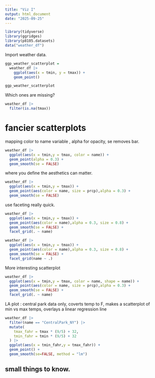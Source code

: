 ```yaml
---
title: "Viz I"
output: html_document
date: "2025-09-25"
---
```


```r
library(tidyverse)
library(ggridges)
library(p8105.datasets)
data("weather_df")
```

Import weather data.

```r
ggp_weather_scatterplot = 
  weather_df |>
    ggplot(aes(x = tmin, y = tmax)) +
    geom_point()

ggp_weather_scatterplot
```

Which ones are missing?

```r
weather_df |>
  filter(is.na(tmax))
```

# fancier scatterplots

mapping color to name variable , alpha for opacity, se removes bar.

```r
weather_df |>
  ggplot(aes(x = tmin,y = tmax, color = name)) +
  geom_point(alpha = 0.3) +
  geom_smooth(se = FALSE)
```

where you define the aesthetics can matter. 

```r
weather_df |>
  ggplot(aes(x = tmin,y = tmax)) +
  geom_point(aes(color = name, size = prcp),alpha = 0.3) +
  geom_smooth(se = FALSE)
```

use faceting really quick. 

```r
weather_df |>
  ggplot(aes(x = tmin,y = tmax)) +
  geom_point(aes(color = name),alpha = 0.3, size = 0.8) +
  geom_smooth(se = FALSE) +
  facet_grid(. ~ name)

weather_df |>
  ggplot(aes(x = tmin,y = tmax)) +
  geom_point(aes(color = name),alpha = 0.3, size = 0.8) +
  geom_smooth(se = FALSE) +
  facet_grid(name ~ .)
```

More interesting scatterplot

```r
weather_df |>
  ggplot(aes(x = tmin,y = tmax, color = name, shape = name)) +
  geom_point(aes(color = name, size = prcp),alpha = 0.3) +
  geom_smooth(se = FALSE) +
  facet_grid(. ~ name)

```

LA plot : central park data only, coverts temp to F, makes a scatterplot of min vs max temps, overlays a linear regression line 

```r

weather_df |>
  filter(name == "CentralPark_NY") |>
  mutate(
    tmax_fahr = tmax * (9/5) + 32,
    tmin_fahr = tmin * (9/5) + 32
  ) |>
  ggplot(aes(x = tmin_fahr,y = tmax_fahr)) +
  geom_point() +
  geom_smooth(se=FALSE, method = "lm")

```

## small things to know. 


